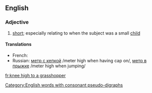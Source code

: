 ==English==

===Adjective===
{{en-adj|pos=[[knee]] [[high]] [[to]] [[a]] [[grasshopper]]|-}}

# {{idiomatic}} [[short]]; especially relating to when the subject was a small [[child]]

====Translations====
{{trans-top|short}}
* French: {{t|fr|haut comme trois pommes}}
* Russian: [[метр с кепкой]] /meter high when having cap on/, [[метр в прыжке]] /meter high when jumping/
{{trans-mid}}
{{trans-bottom}}

[[Category:English words with consonant pseudo-digraphs]]

[[fr:knee high to a grasshopper]]
